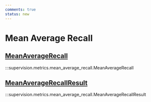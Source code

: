```yaml
---
comments: true
status: new
---
```


# Mean Average Recall

<div className="md-typeset">
    <h2><a href="#supervision.metrics.mean_average_recall.MeanAverageRecall">MeanAverageRecall</a></h2>
</div>

:::supervision.metrics.mean_average_recall.MeanAverageRecall

<div className="md-typeset">
    <h2><a href="#supervision.metrics.mean_average_recall.MeanAverageRecallResult">MeanAverageRecallResult</a></h2>
</div>

:::supervision.metrics.mean_average_recall.MeanAverageRecallResult